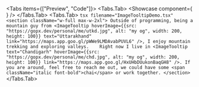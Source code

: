 

<Tabs items={["Preview", "Code"]}>
  <Tabs.Tab>
    <Showcase 
      component={
        <BlogList />
      }
    />
  </Tabs.Tab>
  <Tabs.Tab>
    ```tsx filename="ImageTooltipDemo.tsx"
    <section className="w-full max-w-2xl">
      Outside of programming, being a mountain guy from <ImageTooltip hoverImage={{src: "https://gopx.dev/personal/me/utkd.jpg", alt: "my og", width: 200, height: 100}} text="Uttarakhand" link="https://maps.app.goo.gl/pWWe9LMDAvabPUVL6" />, I enjoy mountain trekking and exploring valleys.   
      Right now I live in <ImageTooltip text="Chandigarh" hoverImage={{src: "https://gopx.dev/personal/me/chd.jpg", alt: "my og", width: 200, height: 100}} link="https://maps.app.goo.gl/HxUHbDUukonBaqGH8" />. If you are around, feel free to reach me out, we could have some <span className="italic font-bold">chai</span> or work together.
    </section>
    ```
  </Tabs.Tab>
</Tabs>


